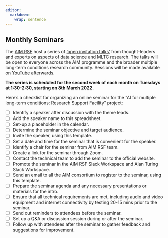 ```yaml
---
editor: 
  markdown: 
    wrap: sentence
---
```


## Monthly Seminars

The [AIM RSF](https://www.turing.ac.uk/research/research-projects/ai-multiple-long-term-conditions-research-support-facility) host a series of ['open invitation talks'](https://www.turing.ac.uk/events/rsf-monthly-seminars) from thought-leaders and experts on aspects of data science and MLTC research.
The talks will be open to everyone across the AIM programme and the broader multiple long-term conditions research community.
Sessions will be made available on [YouTube](https://www.turing.ac.uk/events/rsf-monthly-seminars) afterwards.

**The series is scheduled for the second week of each month on Tuesdays at 1:30-2:30, starting on 8th March 2022.**

Here's a checklist for organizing an online seminar for the "AI for multiple long-term conditions: Research Support Facility" project:

-   [ ] Identify a speaker after discussion with the theme leads.
-   [ ] Add the speaker name to this spreadsheet.
-   [ ] Set-up a placeholder in the calendar.
-   [ ] Determine the seminar objective and target audience.
-   [ ] Invite the speaker, using this template.
-   [ ] Set a date and time for the seminar that is convenient for the speaker.
-   [ ] Identify a chair for the seminar from AIM RSF team.
-   [ ] Create a link for the seminar through Zoom.
-   [ ] Contact the technical team to add the seminar to the official website.
-   [ ] Promote the seminar in the AIM RSF Slack Workspace and Alan Turing Slack Workspace.
-   [ ] Send an email to all the AIM consortium to register to the seminar, using this template.
-   [ ] Prepare the seminar agenda and any necessary presentations or materials for the intro.
-   [ ] Ensure that all technical requirements are met, including audio and video equipment and internet connectivity by testing 20-15 mins prior to the seminar.
-   [ ] Send out reminders to attendees before the seminar.
-   [ ] Set up a Q&A or discussion session during or after the seminar.
-   [ ] Follow up with attendees after the seminar to gather feedback and suggestions for improvement.
